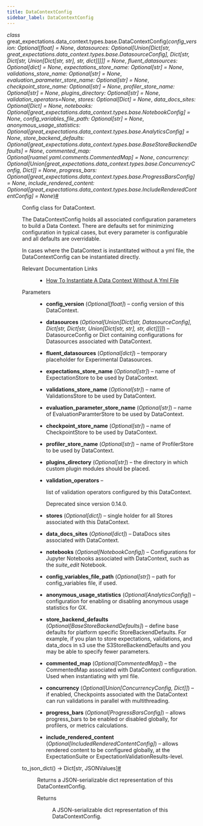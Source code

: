 ```yaml
---
title: DataContextConfig
sidebar_label: DataContextConfig
---
```



<section class="sphinx-api-doc" id="datacontextconfig">

<dl class="py class">
<dt class="sig sig-object py" id="great_expectations.data_context.types.base.DataContextConfig">
<em class="property"><span class="pre">class</span><span class="w"> </span></em><span class="sig-prename descclassname"><span class="pre">great_expectations.data_context.types.base.</span></span><span class="sig-name descname"><span class="pre">DataContextConfig</span></span><span class="sig-paren">(</span><em class="sig-param"><span class="n"><span class="pre">config_version</span></span><span class="p"><span class="pre">:</span></span><span class="w"> </span><span class="n"><span class="pre">Optional</span><span class="p"><span class="pre">[</span></span><span class="pre">float</span><span class="p"><span class="pre">]</span></span></span><span class="w"> </span><span class="o"><span class="pre">=</span></span><span class="w"> </span><span class="default_value"><span class="pre">None</span></span></em>, <em class="sig-param"><span class="n"><span class="pre">datasources</span></span><span class="p"><span class="pre">:</span></span><span class="w"> </span><span class="n"><span class="pre">Optional</span><span class="p"><span class="pre">[</span></span><span class="pre">Union</span><span class="p"><span class="pre">[</span></span><span class="pre">Dict</span><span class="p"><span class="pre">[</span></span><span class="pre">str</span><span class="p"><span class="pre">,</span></span><span class="w"> </span><span class="pre">great_expectations.data_context.types.base.DatasourceConfig</span><span class="p"><span class="pre">]</span></span><span class="p"><span class="pre">,</span></span><span class="w"> </span><span class="pre">Dict</span><span class="p"><span class="pre">[</span></span><span class="pre">str</span><span class="p"><span class="pre">,</span></span><span class="w"> </span><span class="pre">Dict</span><span class="p"><span class="pre">[</span></span><span class="pre">str</span><span class="p"><span class="pre">,</span></span><span class="w"> </span><span class="pre">Union</span><span class="p"><span class="pre">[</span></span><span class="pre">Dict</span><span class="p"><span class="pre">[</span></span><span class="pre">str</span><span class="p"><span class="pre">,</span></span><span class="w"> </span><span class="pre">str</span><span class="p"><span class="pre">]</span></span><span class="p"><span class="pre">,</span></span><span class="w"> </span><span class="pre">str</span><span class="p"><span class="pre">,</span></span><span class="w"> </span><span class="pre">dict</span><span class="p"><span class="pre">]</span></span><span class="p"><span class="pre">]</span></span><span class="p"><span class="pre">]</span></span><span class="p"><span class="pre">]</span></span><span class="p"><span class="pre">]</span></span></span><span class="w"> </span><span class="o"><span class="pre">=</span></span><span class="w"> </span><span class="default_value"><span class="pre">None</span></span></em>, <em class="sig-param"><span class="n"><span class="pre">fluent_datasources</span></span><span class="p"><span class="pre">:</span></span><span class="w"> </span><span class="n"><span class="pre">Optional</span><span class="p"><span class="pre">[</span></span><span class="pre">dict</span><span class="p"><span class="pre">]</span></span></span><span class="w"> </span><span class="o"><span class="pre">=</span></span><span class="w"> </span><span class="default_value"><span class="pre">None</span></span></em>, <em class="sig-param"><span class="n"><span class="pre">expectations_store_name</span></span><span class="p"><span class="pre">:</span></span><span class="w"> </span><span class="n"><span class="pre">Optional</span><span class="p"><span class="pre">[</span></span><span class="pre">str</span><span class="p"><span class="pre">]</span></span></span><span class="w"> </span><span class="o"><span class="pre">=</span></span><span class="w"> </span><span class="default_value"><span class="pre">None</span></span></em>, <em class="sig-param"><span class="n"><span class="pre">validations_store_name</span></span><span class="p"><span class="pre">:</span></span><span class="w"> </span><span class="n"><span class="pre">Optional</span><span class="p"><span class="pre">[</span></span><span class="pre">str</span><span class="p"><span class="pre">]</span></span></span><span class="w"> </span><span class="o"><span class="pre">=</span></span><span class="w"> </span><span class="default_value"><span class="pre">None</span></span></em>, <em class="sig-param"><span class="n"><span class="pre">evaluation_parameter_store_name</span></span><span class="p"><span class="pre">:</span></span><span class="w"> </span><span class="n"><span class="pre">Optional</span><span class="p"><span class="pre">[</span></span><span class="pre">str</span><span class="p"><span class="pre">]</span></span></span><span class="w"> </span><span class="o"><span class="pre">=</span></span><span class="w"> </span><span class="default_value"><span class="pre">None</span></span></em>, <em class="sig-param"><span class="n"><span class="pre">checkpoint_store_name</span></span><span class="p"><span class="pre">:</span></span><span class="w"> </span><span class="n"><span class="pre">Optional</span><span class="p"><span class="pre">[</span></span><span class="pre">str</span><span class="p"><span class="pre">]</span></span></span><span class="w"> </span><span class="o"><span class="pre">=</span></span><span class="w"> </span><span class="default_value"><span class="pre">None</span></span></em>, <em class="sig-param"><span class="n"><span class="pre">profiler_store_name</span></span><span class="p"><span class="pre">:</span></span><span class="w"> </span><span class="n"><span class="pre">Optional</span><span class="p"><span class="pre">[</span></span><span class="pre">str</span><span class="p"><span class="pre">]</span></span></span><span class="w"> </span><span class="o"><span class="pre">=</span></span><span class="w"> </span><span class="default_value"><span class="pre">None</span></span></em>, <em class="sig-param"><span class="n"><span class="pre">plugins_directory</span></span><span class="p"><span class="pre">:</span></span><span class="w"> </span><span class="n"><span class="pre">Optional</span><span class="p"><span class="pre">[</span></span><span class="pre">str</span><span class="p"><span class="pre">]</span></span></span><span class="w"> </span><span class="o"><span class="pre">=</span></span><span class="w"> </span><span class="default_value"><span class="pre">None</span></span></em>, <em class="sig-param"><span class="n"><span class="pre">validation_operators</span></span><span class="o"><span class="pre">=</span></span><span class="default_value"><span class="pre">None</span></span></em>, <em class="sig-param"><span class="n"><span class="pre">stores</span></span><span class="p"><span class="pre">:</span></span><span class="w"> </span><span class="n"><span class="pre">Optional</span><span class="p"><span class="pre">[</span></span><span class="pre">Dict</span><span class="p"><span class="pre">]</span></span></span><span class="w"> </span><span class="o"><span class="pre">=</span></span><span class="w"> </span><span class="default_value"><span class="pre">None</span></span></em>, <em class="sig-param"><span class="n"><span class="pre">data_docs_sites</span></span><span class="p"><span class="pre">:</span></span><span class="w"> </span><span class="n"><span class="pre">Optional</span><span class="p"><span class="pre">[</span></span><span class="pre">Dict</span><span class="p"><span class="pre">]</span></span></span><span class="w"> </span><span class="o"><span class="pre">=</span></span><span class="w"> </span><span class="default_value"><span class="pre">None</span></span></em>, <em class="sig-param"><span class="n"><span class="pre">notebooks</span></span><span class="p"><span class="pre">:</span></span><span class="w"> </span><span class="n"><span class="pre">Optional</span><span class="p"><span class="pre">[</span></span><span class="pre">great_expectations.data_context.types.base.NotebookConfig</span><span class="p"><span class="pre">]</span></span></span><span class="w"> </span><span class="o"><span class="pre">=</span></span><span class="w"> </span><span class="default_value"><span class="pre">None</span></span></em>, <em class="sig-param"><span class="n"><span class="pre">config_variables_file_path</span></span><span class="p"><span class="pre">:</span></span><span class="w"> </span><span class="n"><span class="pre">Optional</span><span class="p"><span class="pre">[</span></span><span class="pre">str</span><span class="p"><span class="pre">]</span></span></span><span class="w"> </span><span class="o"><span class="pre">=</span></span><span class="w"> </span><span class="default_value"><span class="pre">None</span></span></em>, <em class="sig-param"><span class="n"><span class="pre">anonymous_usage_statistics</span></span><span class="p"><span class="pre">:</span></span><span class="w"> </span><span class="n"><span class="pre">Optional</span><span class="p"><span class="pre">[</span></span><span class="pre">great_expectations.data_context.types.base.AnalyticsConfig</span><span class="p"><span class="pre">]</span></span></span><span class="w"> </span><span class="o"><span class="pre">=</span></span><span class="w"> </span><span class="default_value"><span class="pre">None</span></span></em>, <em class="sig-param"><span class="n"><span class="pre">store_backend_defaults</span></span><span class="p"><span class="pre">:</span></span><span class="w"> </span><span class="n"><span class="pre">Optional</span><span class="p"><span class="pre">[</span></span><span class="pre">great_expectations.data_context.types.base.BaseStoreBackendDefaults</span><span class="p"><span class="pre">]</span></span></span><span class="w"> </span><span class="o"><span class="pre">=</span></span><span class="w"> </span><span class="default_value"><span class="pre">None</span></span></em>, <em class="sig-param"><span class="n"><span class="pre">commented_map</span></span><span class="p"><span class="pre">:</span></span><span class="w"> </span><span class="n"><span class="pre">Optional</span><span class="p"><span class="pre">[</span></span><span class="pre">ruamel.yaml.comments.CommentedMap</span><span class="p"><span class="pre">]</span></span></span><span class="w"> </span><span class="o"><span class="pre">=</span></span><span class="w"> </span><span class="default_value"><span class="pre">None</span></span></em>, <em class="sig-param"><span class="n"><span class="pre">concurrency</span></span><span class="p"><span class="pre">:</span></span><span class="w"> </span><span class="n"><span class="pre">Optional</span><span class="p"><span class="pre">[</span></span><span class="pre">Union</span><span class="p"><span class="pre">[</span></span><span class="pre">great_expectations.data_context.types.base.ConcurrencyConfig</span><span class="p"><span class="pre">,</span></span><span class="w"> </span><span class="pre">Dict</span><span class="p"><span class="pre">]</span></span><span class="p"><span class="pre">]</span></span></span><span class="w"> </span><span class="o"><span class="pre">=</span></span><span class="w"> </span><span class="default_value"><span class="pre">None</span></span></em>, <em class="sig-param"><span class="n"><span class="pre">progress_bars</span></span><span class="p"><span class="pre">:</span></span><span class="w"> </span><span class="n"><span class="pre">Optional</span><span class="p"><span class="pre">[</span></span><span class="pre">great_expectations.data_context.types.base.ProgressBarsConfig</span><span class="p"><span class="pre">]</span></span></span><span class="w"> </span><span class="o"><span class="pre">=</span></span><span class="w"> </span><span class="default_value"><span class="pre">None</span></span></em>, <em class="sig-param"><span class="n"><span class="pre">include_rendered_content</span></span><span class="p"><span class="pre">:</span></span><span class="w"> </span><span class="n"><span class="pre">Optional</span><span class="p"><span class="pre">[</span></span><span class="pre">great_expectations.data_context.types.base.IncludeRenderedContentConfig</span><span class="p"><span class="pre">]</span></span></span><span class="w"> </span><span class="o"><span class="pre">=</span></span><span class="w"> </span><span class="default_value"><span class="pre">None</span></span></em><span class="sig-paren">)</span><a class="headerlink" href="#great_expectations.data_context.types.base.DataContextConfig" title="Permalink to this definition">#</a></dt>
<dd><p>Config class for DataContext.</p>
<p>The DataContextConfig holds all associated configuration parameters to build a Data Context. There are defaults set
for minimizing configuration in typical cases, but every parameter is configurable and all defaults are overridable.</p>
<p>In cases where the DataContext is instantitated without a yml file, the DataContextConfig can be instantiated directly.</p>
<dl class="simple">
<dt>Relevant Documentation Links
</dt><dd><ul class="simple">
<li><p><a class="reference external" href="https://docs.greatexpectations.io/docs/guides/setup/configuring_data_contexts/how_to_instantiate_a_data_context_without_a_yml_file/">How To Instantiate A Data Context Without A Yml File</a></p></li>
</ul>
</dd>
</dl>
<dl class="field-list simple">
<dt class="field-odd">Parameters</dt>
<dd class="field-odd"><ul class="simple">
<li><p><strong>config_version</strong> (<em>Optional</em><em>[</em><em>float</em><em>]</em>) – config version of this DataContext.</p></li>
<li><p><strong>datasources</strong> (<em>Optional</em><em>[</em><em>Union</em><em>[</em><em>Dict</em><em>[</em><em>str</em><em>, </em><em>DatasourceConfig</em><em>]</em><em>, </em><em>Dict</em><em>[</em><em>str</em><em>, </em><em>Dict</em><em>[</em><em>str</em><em>, </em><em>Union</em><em>[</em><em>Dict</em><em>[</em><em>str</em><em>, </em><em>str</em><em>]</em><em>, </em><em>str</em><em>, </em><em>dict</em><em>]</em><em>]</em><em>]</em><em>]</em>) – DatasourceConfig or Dict containing configurations for Datasources associated with DataContext.</p></li>
<li><p><strong>fluent_datasources</strong> (<em>Optional</em><em>[</em><em>dict</em><em>]</em>) – temporary placeholder for Experimental Datasources.</p></li>
<li><p><strong>expectations_store_name</strong> (<em>Optional</em><em>[</em><em>str</em><em>]</em>) – name of ExpectationStore to be used by DataContext.</p></li>
<li><p><strong>validations_store_name</strong> (<em>Optional</em><em>[</em><em>str</em><em>]</em>) – name of ValidationsStore to be used by DataContext.</p></li>
<li><p><strong>evaluation_parameter_store_name</strong> (<em>Optional</em><em>[</em><em>str</em><em>]</em>) – name of EvaluationParamterStore to be used by DataContext.</p></li>
<li><p><strong>checkpoint_store_name</strong> (<em>Optional</em><em>[</em><em>str</em><em>]</em>) – name of CheckpointStore to be used by DataContext.</p></li>
<li><p><strong>profiler_store_name</strong> (<em>Optional</em><em>[</em><em>str</em><em>]</em>) – name of ProfilerStore to be used by DataContext.</p></li>
<li><p><strong>plugins_directory</strong> (<em>Optional</em><em>[</em><em>str</em><em>]</em>) – the directory in which custom plugin modules should be placed.</p></li>
<li><p><strong>validation_operators</strong> – <p>list of validation operators configured by this DataContext.</p>
<div class="deprecated">
<p><span class="versionmodified deprecated">Deprecated since version 0.14.0.</span></p>
</div>
</p></li>
<li><p><strong>stores</strong> (<em>Optional</em><em>[</em><em>dict</em><em>]</em>) – single holder for all Stores associated with this DataContext.</p></li>
<li><p><strong>data_docs_sites</strong> (<em>Optional</em><em>[</em><em>dict</em><em>]</em>) – DataDocs sites associated with DataContext.</p></li>
<li><p><strong>notebooks</strong> (<em>Optional</em><em>[</em><em>NotebookConfig</em><em>]</em>) – Configurations for Jupyter Notebooks associated with DataContext, such as
the <cite>suite_edit</cite> Notebook.</p></li>
<li><p><strong>config_variables_file_path</strong> (<em>Optional</em><em>[</em><em>str</em><em>]</em>) – path for config_variables file, if used.</p></li>
<li><p><strong>anonymous_usage_statistics</strong> (<em>Optional</em><em>[</em><em>AnalyticsConfig</em><em>]</em>) – configuration for enabling or disabling
anonymous usage statistics for GX.</p></li>
<li><p><strong>store_backend_defaults</strong> (<em>Optional</em><em>[</em><em>BaseStoreBackendDefaults</em><em>]</em>) – define base defaults for platform specific StoreBackendDefaults.
For example, if you plan to store expectations, validations, and data_docs in s3 use the S3StoreBackendDefaults
and you may be able to specify fewer parameters.</p></li>
<li><p><strong>commented_map</strong> (<em>Optional</em><em>[</em><em>CommentedMap</em><em>]</em>) – the CommentedMap associated with DataContext configuration. Used when
instantiating with yml file.</p></li>
<li><p><strong>concurrency</strong> (<em>Optional</em><em>[</em><em>Union</em><em>[</em><em>ConcurrencyConfig</em><em>, </em><em>Dict</em><em>]</em><em>]</em>) – if enabled, Checkpoints associated with the DataContext
can run validations in parallel with multithreading.</p></li>
<li><p><strong>progress_bars</strong> (<em>Optional</em><em>[</em><em>ProgressBarsConfig</em><em>]</em>) – allows progress_bars to be enabled or disabled globally, for
profilers, or metrics calculations.</p></li>
<li><p><strong>include_rendered_content</strong> (<em>Optional</em><em>[</em><em>IncludedRenderedContentConfig</em><em>]</em>) – allows rendered content to be configured
globally, at the ExpectationSuite or ExpectationValidationResults-level.</p></li>
</ul>
</dd>
</dl>
<dl class="py method">
<dt class="sig sig-object py" id="great_expectations.data_context.types.base.DataContextConfig.to_json_dict">
<span class="sig-name descname"><span class="pre">to_json_dict</span></span><span class="sig-paren">(</span><span class="sig-paren">)</span> <span class="sig-return"><span class="sig-return-icon">→</span> <span class="sig-return-typehint"><span class="pre">Dict</span><span class="p"><span class="pre">[</span></span><span class="pre">str</span><span class="p"><span class="pre">,</span></span><span class="w"> </span><span class="pre">JSONValues</span><span class="p"><span class="pre">]</span></span></span></span><a class="headerlink" href="#great_expectations.data_context.types.base.DataContextConfig.to_json_dict" title="Permalink to this definition">#</a></dt>
<dd><p>Returns a JSON-serializable dict representation of this DataContextConfig.</p>
<dl class="field-list simple">
<dt class="field-odd">Returns</dt>
<dd class="field-odd"><p>A JSON-serializable dict representation of this DataContextConfig.</p>
</dd>
</dl>
</dd></dl>
</dd></dl>
</section>